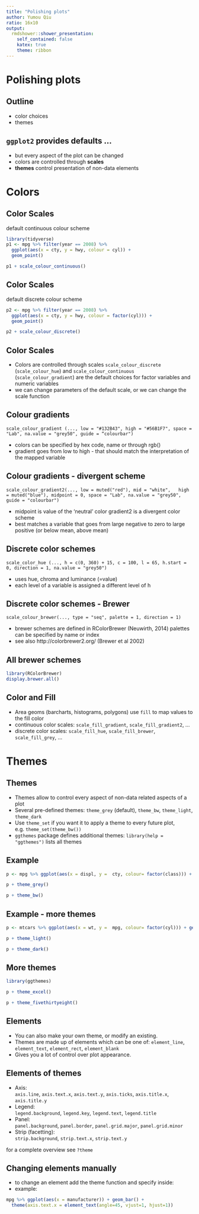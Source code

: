 ```yaml
---
title: "Polishing plots"
author: Yumou Qiu
ratio: 16x10
output:
  rmdshower::shower_presentation:
    self_contained: false
    katex: true
    theme: ribbon
---
```


# Polishing plots

## Outline

- color choices
- themes

## `ggplot2` provides defaults ...

- but every aspect of the plot can be changed
- colors are controlled through **scales**
- **themes** control presentation of non-data elements

# Colors

## Color Scales

default continuous colour scheme

```r
library(tidyverse)
p1 <- mpg %>% filter(year == 2008) %>%
  ggplot(aes(x = cty, y = hwy, colour = cyl)) +
  geom_point()
```


```r
p1 + scale_colour_continuous()
```

## Color Scales

default discrete colour scheme

```r
p2 <- mpg %>% filter(year == 2008) %>%
  ggplot(aes(x = cty, y = hwy, colour = factor(cyl))) +
  geom_point()
```


```r
p2 + scale_colour_discrete()
```

## Color Scales

- Colors are controlled through scales
`scale_colour_discrete` (`scale_colour_hue`) and `scale_colour_continuous` (`scale_colour_gradient`) are the default choices for factor variables and numeric variables
- we can change parameters of the default scale, or we can change
the scale function

## Colour gradients

`scale_colour_gradient (..., low = "#132B43", high = "#56B1F7", space = "Lab", na.value = "grey50", guide = “colourbar")`

- colors can be specified by hex code, name or through rgb()
- gradient goes from low to high - that should match the interpretation of the mapped variable


## Colour gradients - divergent scheme

`scale_colour_gradient2(..., low = muted("red"), mid = "white",  
high = muted("blue"), midpoint = 0, space = "Lab", na.value = "grey50",  guide = "colourbar")`

- midpoint is value of the ‘neutral’ color gradient2 is a divergent color scheme
- best matches a variable that goes from large negative to zero to large positive (or below mean, above mean)


## Discrete color schemes

`scale_color_hue (..., h = c(0, 360) + 15, c = 100, l = 65, h.start = 0, direction = 1, na.value = "grey50")`

- uses hue, chroma and luminance (=value)
- each level of a variable is assigned a different level of h


## Discrete color schemes - Brewer

`scale_colour_brewer(..., type = "seq", palette = 1, direction = 1)`

- brewer schemes are defined in RColorBrewer (Neuwirth, 2014) palettes can be specified by name or index
- see also http://colorbrewer2.org/ (Brewer et al 2002)

## All brewer schemes

```r
library(RColorBrewer)
display.brewer.all()
```

## Color and Fill

- Area geoms (barcharts, histograms, polygons) use `fill` to map values to the fill color
- continuous color scales: `scale_fill_gradient`, `scale_fill_gradient2`, ...
- discrete color scales:  `scale_fill_hue`, `scale_fill_brewer`, `scale_fill_grey`, ...


# Themes

## Themes

- Themes allow to control every aspect of non-data related aspects of a plot 
- Several pre-defined themes: `theme_grey` (default), `theme_bw`, `theme_light`, `theme_dark`
- Use `theme_set` if you want it to apply a theme to every future plot, e.g. `theme_set(theme_bw())`
- `ggthemes` package defines additional themes: 
`library(help = "ggthemes")` lists all themes

## Example

```r
p <- mpg %>% ggplot(aes(x = displ, y =  cty, colour= factor(class))) + geom_point()
```

<p class="double">
```r
p + theme_grey()
```
```r
p + theme_bw()
```
</p>

## Example - more themes

```r
p <- mtcars %>% ggplot(aes(x = wt, y =  mpg, colour= factor(cyl))) + geom_point()
```

<p class="double">
```r
p + theme_light()
```
```r
p + theme_dark()
```

</p>

## More themes

```r
library(ggthemes)
```

<p class="double">
```r
p + theme_excel() 
```
```r
p + theme_fivethirtyeight()
```

</p>

## Elements

- You can also make your own theme, or modify an existing.
- Themes are made up of elements which can be one of:
`element_line`,  `element_text`, `element_rect`,
`element_blank`
- Gives you a lot of control over plot appearance.

## Elements of themes

- Axis:  
  `axis.line`, `axis.text.x`, `axis.text.y`, `axis.ticks`, `axis.title.x`, `axis.title.y`
- Legend:  
`legend.background`, `legend.key`, `legend.text`, `legend.title`
- Panel:  
`panel.background`, `panel.border`, `panel.grid.major`, `panel.grid.minor`
- Strip (facetting):  
`strip.background`, `strip.text.x`, `strip.text.y`

for a complete overview see `?theme`


## Changing elements manually

- to change an element add the theme function and specify inside:
- example:

```r
mpg %>% ggplot(aes(x = manufacturer)) + geom_bar() +
  theme(axis.text.x = element_text(angle=45, vjust=1, hjust=1))
```    
